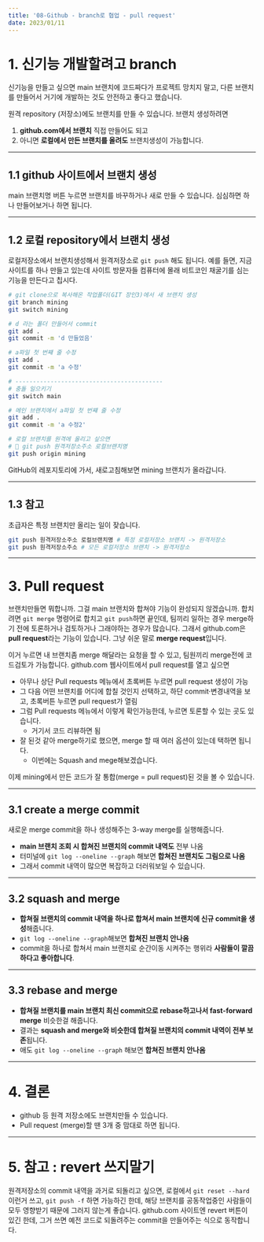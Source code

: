 ```yaml
---
title: '08-Github - branch로 협업 - pull request'
date: 2023/01/11
---
```


# 1. 신기능 개발할려고 branch

신기능을 만들고 싶으면 main 브랜치에 코드짜다가 프로젝트 망치지 말고,
다른 브랜치를 만들어서 거기에 개발하는 것도 안전하고 좋다고 했습니다.

원격 repository (저장소)에도 브랜치를 만들 수 있습니다. 브랜치 생성하려면

1. **github.com에서 브랜치** 직접 만들어도 되고
1. 아니면 **로컬에서 만든 브랜치를 올려도** 브랜치생성이 가능합니다.

---

## 1.1 github 사이트에서 브랜치 생성

main 브랜치명 버튼 누르면 브랜치를 바꾸하거나 새로 만들 수 있습니다. 심심하면 하나 만들어보거나 하면 됩니다.

---

## 1.2 로컬 repository에서 브랜치 생성

로컬저장소에서 브랜치생성해서 원격저장소로 `git push` 해도 됩니다.
예를 들면, 지금 사이트를 하나 만들고 있는데 사이트 방문자들 컴퓨터에 몰래 비트코인 채굴기를 심는 기능을 만든다고 칩시다.

```bash
# git clone으로 복사해온 작업폴더(GIT 장인3)에서 새 브랜치 생성
git branch mining
git switch mining

# d 라는 폴더 만들어서 commit
git add .
git commit -m 'd 만들었음'

# a파일 첫 번쨰 줄 수정
git add .
git commit -m 'a 수정'

# ------------------------------------------
# 충돌 일으키기
git switch main

# 메인 브랜치에서 a파일 첫 번쨰 줄 수정
git add .
git commit -m 'a 수정2'

# 로컬 브랜치를 원격에 올리고 싶으면
# 📝 git push 원격저장소주소 로컬브랜치명
git push origin mining
```

GitHub의 레포지토리에 가서, 새로고침해보면 mining 브랜치가 올라갑니다.

---

## 1.3 참고

초급자은 특정 브랜치만 올리는 일이 잦습니다.

```bash
git push 원격저장소주소 로컬브랜치명 # 특정 로컬저장소 브랜치 -> 원격저장소
git push 원격저장소주소 # 모든 로컬저장소 브랜치 -> 원격저장소
```

---

# 3. Pull request

브랜치만들면 뭐합니까. 그걸 main 브랜치와 합쳐야 기능이 완성되지 않겠습니까.
합치려면 `git merge` 명령어로 합치고 `git push`하면 끝인데,
팀끼리 일하는 경우 merge하기 전에 토론하거나 검토하거나 그래야하는 경우가 많습니다.
그래서 github.com은 **pull request**라는 기능이 있습니다. 그냥 쉬운 말로 **merge request**입니다.

이거 누르면 내 브랜치좀 merge 해달라는 요청을 할 수 있고, 팀원끼리 merge전에 코드검토가 가능합니다.
github.com 웹사이트에서 pull request를 열고 싶으면

- 아무나 상단 Pull requests 메뉴에서 초록버튼 누르면 pull request 생성이 가능
- 그 다음 어떤 브랜치를 어디에 합칠 것인지 선택하고, 하단 commit·변경내역을 보고, 초록버튼 누르면 pull request가 열림
- 그럼 Pull requests 메뉴에서 이렇게 확인가능한데, 누르면 토론할 수 있는 곳도 있습니다.
  - 거기서 코드 리뷰하면 됨
- 잘 된것 같아 merge하기로 했으면, merge 할 때 여러 옵션이 있는데 택하면 됩니다.
  - 이번에는 Squash and mege해보겠습니다.

이제 mining에서 만든 코드가 잘 통합(merge = pull request)된 것을 볼 수 있습니다.

---

## 3.1 create a merge commit

새로운 merge commit을 하나 생성해주는 3-way merge를 실행해줍니다.

- **main 브랜치 조회 시 합쳐진 브랜치의 commit 내역도** 전부 나옴
- 터미널에 `git log --oneline --graph` 해보면 **합쳐진 브랜치도 그림으로 나옴**
- 그래서 commit 내역이 많으면 복잡하고 더러워보일 수 있습니다.

---

## 3.2 squash and merge

- **합쳐질 브랜치의 commit 내역을 하나로 합쳐서 main 브랜치에 신규 commit을 생성**해줍니다.
- `git log --oneline --graph`해보면 **합쳐진 브랜치 안나옴**
- commit을 하나로 합쳐서 main 브랜치로 순간이동 시켜주는 행위라 **사람들이 깔끔하다고 좋아합니다**.

---

## 3.3 rebase and merge

- **합쳐질 브랜치를 main 브랜치 최신 commit으로 rebase하고나서 fast-forward merge** 비슷한걸 해줍니다.
- 결과는 **squash and merge와 비슷한데 합쳐질 브랜치의 commit 내역이 전부 보존**됩니다.
- 애도 `git log --oneline --graph` 해보면 **합쳐진 브랜치 안나옴**

---

# 4. 결론

- github 등 원격 저장소에도 브랜치만들 수 있습니다.
- Pull request (merge)할 땐 3개 중 맘대로 하면 됩니다.

---

# 5. 참고 : revert 쓰지말기

원격저장소의 commit 내역을 과거로 되돌리고 싶으면,
로컬에서 `git reset --hard` 이런거 쓰고, `git push -f` 하면 가능하긴 한데,
해당 브랜치를 공동작업중인 사람들이 모두 영향받기 때문에 그러지 않는게 좋습니다.
github.com 사이트엔 revert 버튼이 있긴 한데, 그거 쓰면 예전 코드로 되돌려주는 commit을 만들어주는 식으로 동작합니다.
